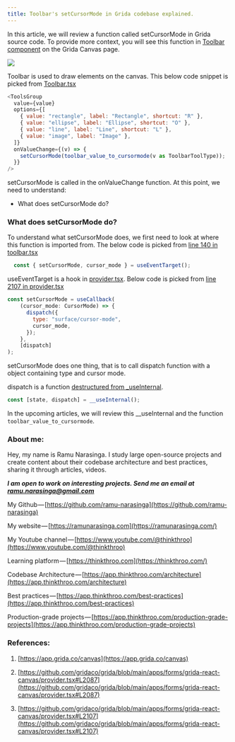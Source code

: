```yaml
---
title: Toolbar's setCursorMode in Grida codebase explained.
---
```


In this article, we will review a function called setCursorMode in Grida source code. To provide more context, you will see this function in [Toolbar component](https://github.com/gridaco/grida/blob/ac377ecdc20355ce1526a209078df353b4ba97b2/apps/forms/scaffolds/playground-canvas/toolbar.tsx#L175C9-L186C11) on the Grida Canvas page.

![](https://cdn-images-1.medium.com/max/1600/1*K6vI3IpvqLmUaUQ966-_-g.png)

Toolbar is used to draw elements on the canvas. This below code snippet is picked from [Toolbar.tsx](https://github.com/gridaco/grida/blob/ac377ecdc20355ce1526a209078df353b4ba97b2/apps/forms/scaffolds/playground-canvas/toolbar.tsx#L175C9-L186C11)

```js
<ToolsGroup
  value={value}
  options={[
    { value: "rectangle", label: "Rectangle", shortcut: "R" },
    { value: "ellipse", label: "Ellipse", shortcut: "O" },
    { value: "line", label: "Line", shortcut: "L" },
    { value: "image", label: "Image" },
  ]}
  onValueChange={(v) => {
    setCursorMode(toolbar_value_to_cursormode(v as ToolbarToolType));
  }}
/>
```

setCursorMode is called in the onValueChange function. At this point, we need to understand:

* What does setCursorMode do?
    

### What does setCursorMode do?

To understand what setCursorMode does, we first need to look at where this function is imported from. The below code is picked from [line 140 in toolbar.tsx](https://github.com/gridaco/grida/blob/ac377ecdc20355ce1526a209078df353b4ba97b2/apps/forms/scaffolds/playground-canvas/toolbar.tsx#L140)

```js
  const { setCursorMode, cursor_mode } = useEventTarget();
```

useEventTarget is a hook in [provider.tsx](https://github.com/gridaco/grida/blob/main/apps/forms/grida-react-canvas/provider.tsx#L2087). Below code is picked from [line 2107 in provider.tsx](https://github.com/gridaco/grida/blob/main/apps/forms/grida-react-canvas/provider.tsx#L2107)

```js
const setCursorMode = useCallback(
    (cursor_mode: CursorMode) => {
      dispatch({
        type: "surface/cursor-mode",
        cursor_mode,
      });
    },
    [dispatch]
);
```

setCursorMode does one thing, that is to call dispatch function with a object containing type and cursor mode.

dispatch is a function [destructured from \_useInternal](https://github.com/gridaco/grida/blob/main/apps/forms/grida-react-canvas/provider.tsx#L2088C3-L2088C45).

```js
const [state, dispatch] = __useInternal();
```

In the upcoming articles, we will review this \_\_useInternal and the function `toolbar_value_to_cursormode`.

### About me:

Hey, my name is Ramu Narasinga. I study large open-source projects and create content about their codebase architecture and best practices, sharing it through articles, videos.

***I am open to work on interesting projects. Send me an email at ramu.narasinga@gmail.com***

My Github — [https://github.com/ramu-narasinga](https://github.com/ramu-narasinga)

My website — [https://ramunarasinga.com](https://ramunarasinga.com/)

My Youtube channel — [https://www.youtube.com/@thinkthroo](https://www.youtube.com/@thinkthroo)

Learning platform — [https://thinkthroo.com](https://thinkthroo.com/)

Codebase Architecture — [https://app.thinkthroo.com/architecture](https://app.thinkthroo.com/architecture)

Best practices — [https://app.thinkthroo.com/best-practices](https://app.thinkthroo.com/best-practices)

Production-grade projects — [https://app.thinkthroo.com/production-grade-projects](https://app.thinkthroo.com/production-grade-projects)

### References:

1. [https://app.grida.co/canvas](https://app.grida.co/canvas)
    
2. [https://github.com/gridaco/grida/blob/main/apps/forms/grida-react-canvas/provider.tsx#L2087](https://github.com/gridaco/grida/blob/main/apps/forms/grida-react-canvas/provider.tsx#L2087)
    
3. [https://github.com/gridaco/grida/blob/main/apps/forms/grida-react-canvas/provider.tsx#L2107](https://github.com/gridaco/grida/blob/main/apps/forms/grida-react-canvas/provider.tsx#L2107)